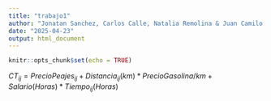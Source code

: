 ```yaml
---
title: "trabajo1"
author: "Jonatan Sanchez, Carlos Calle, Natalia Remolina & Juan Camilo Valencia"
date: "2025-04-23"
output: html_document
---
```


```r
knitr::opts_chunk$set(echo = TRUE)
```

$CT_{ij} = PrecioPeajes_{ij} + Distancia_{ij}(km) * PrecioGasolina/km + Salario(Horas) * Tiempo_{ij}(Horas)$